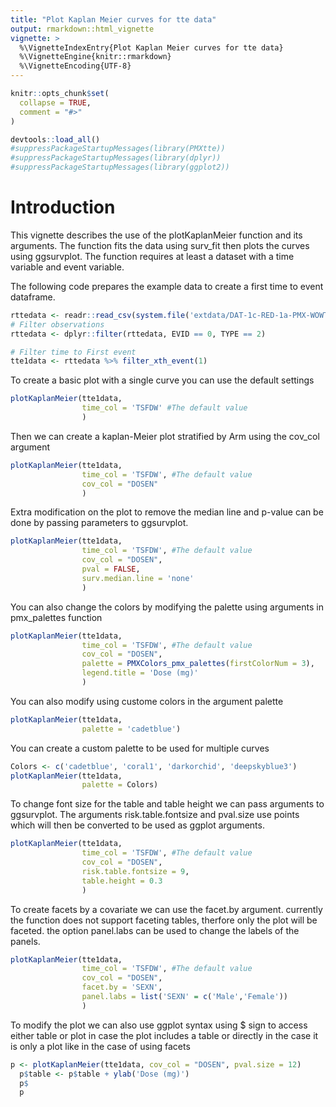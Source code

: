 ```yaml
---
title: "Plot Kaplan Meier curves for tte data"
output: rmarkdown::html_vignette
vignette: >
  %\VignetteIndexEntry{Plot Kaplan Meier curves for tte data}
  %\VignetteEngine{knitr::rmarkdown}
  %\VignetteEncoding{UTF-8}
---
```


```r
knitr::opts_chunk$set(
  collapse = TRUE,
  comment = "#>"
)
```

```r
devtools::load_all()
#suppressPackageStartupMessages(library(PMXtte))
#suppressPackageStartupMessages(library(dplyr))
#suppressPackageStartupMessages(library(ggplot2))

```

# Introduction

This vignette describes the use of the plotKaplanMeier function and its arguments. The function fits the data using surv_fit then plots the curves using ggsurvplot. The function requires at least a dataset with a time variable and event variable. 

The following code prepares the example data to create a first time to event dataframe.

```r
rttedata <- readr::read_csv(system.file('extdata/DAT-1c-RED-1a-PMX-WOWTTE-PFPMX-1.csv', package= 'PMXtte'), show_col_types = FALSE)
# Filter observations
rttedata <- dplyr::filter(rttedata, EVID == 0, TYPE == 2)

# Filter time to First event
tte1data <- rttedata %>% filter_xth_event(1)

```

To create a basic plot with a single curve you can use the default settings 
```r
plotKaplanMeier(tte1data,
                time_col = 'TSFDW' #The default value
                )
```

Then we can create a kaplan-Meier plot stratified by Arm using the cov_col argument
```r
plotKaplanMeier(tte1data,
                time_col = 'TSFDW', #The default value
                cov_col = "DOSEN"
                )
```

Extra modification on the plot to remove the median line and p-value can be done by passing parameters to ggsurvplot.
```r
plotKaplanMeier(tte1data,
                time_col = 'TSFDW', #The default value
                cov_col = "DOSEN",
                pval = FALSE,
                surv.median.line = 'none'
                )
```

You can also change the colors by modifying the palette using arguments in pmx_palettes function 
```r
plotKaplanMeier(tte1data,
                time_col = 'TSFDW', #The default value
                cov_col = "DOSEN",
                palette = PMXColors_pmx_palettes(firstColorNum = 3),
                legend.title = 'Dose (mg)'
                )
```

You can also modify using custome colors in the argument palette
```r
plotKaplanMeier(tte1data, 
                palette = 'cadetblue')
```

You can create a custom palette to be used for multiple curves
```r
Colors <- c('cadetblue', 'coral1', 'darkorchid', 'deepskyblue3')
plotKaplanMeier(tte1data, 
                palette = Colors)
```



To change font size for the table and table height we can pass arguments to ggsurvplot. The arguments risk.table.fontsize and pval.size use points which will then be converted to be used as ggplot arguments. 
```r
plotKaplanMeier(tte1data,
                time_col = 'TSFDW', #The default value
                cov_col = "DOSEN",
                risk.table.fontsize = 9,
                table.height = 0.3
                )
```

To create facets by a covariate we can use the facet.by argument. currently the function does not support faceting tables, therfore only the plot will be faceted. the option panel.labs can be used to change the labels of the panels. 
```r
plotKaplanMeier(tte1data,
                time_col = 'TSFDW', #The default value
                cov_col = "DOSEN",
                facet.by = 'SEXN',
                panel.labs = list('SEXN' = c('Male','Female'))
                )
```

To modify the plot we can also use ggplot syntax using $ sign to access either table or plot in case the plot includes a table or directly in the case it is only a plot like in the case of using facets
```r
p <- plotKaplanMeier(tte1data, cov_col = "DOSEN", pval.size = 12)
  p$table <- p$table + ylab('Dose (mg)')
  p$
  p
```
